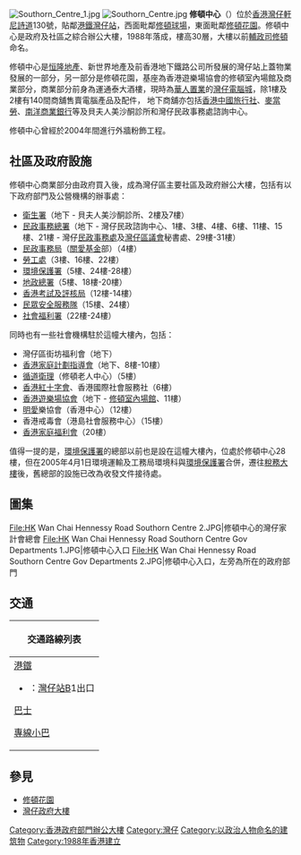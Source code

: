 {{unreferenced|time=2015-02-02}}
[[File:Southorn_Centre_1.jpg|thumb]]
[[File:Southorn_Centre.jpg|thumb]]
'''修頓中心'''（{{lang-en|'''Southorn Centre'''}}）位於[[香港|香港]][[灣仔|灣仔]][[軒尼詩道|軒尼詩道]]130號，貼鄰[[港鐵|港鐵]][[灣仔站|灣仔站]]，西面毗鄰[[修頓球場|修頓球場]]，東面毗鄰[[修頓花園|修頓花園]]。修頓中心是政府及社區之綜合辦公大樓，1988年落成，樓高30層，大樓以前[[輔政司|輔政司]][[修頓|修頓]]命名。

修頓中心是[[恒隆地產|恒隆地產]]、新世界地產及前香港地下鐵路公司所發展的灣仔站上蓋物業發展的一部分，另一部分是修頓花園，基座為香港遊樂場協會的修頓室內場館及商業部分，商業部分前身為運通泰大酒樓，現時為[[華人置業|華人置業]]的[[灣仔電腦城|灣仔電腦城]]，除1樓及2樓有140間商舖售賣電腦產品及配件， 地下商舖亦包括[[香港中國旅行社|香港中國旅行社]]、[[麥當勞|麥當勞]]、[[南洋商業銀行|南洋商業銀行]]等及貝夫人美沙酮診所和灣仔民政事務處諮詢中心。

修頓中心曾經於2004年間進行外牆粉飾工程。

==社區及政府設施==
修頓中心商業部分由政府買入後，成為灣仔區主要社區及政府辦公大樓，包括有以下政府部門及公營機構的辦事處：
*[[衛生署_(香港)|衛生署]]（地下 - 貝夫人美沙酮診所、2樓及7樓）
*[[民政事務總署|民政事務總署]]（地下 - 灣仔民政諮詢中心、1樓、3樓、4樓、6樓、11樓、15樓、21樓 - 灣仔[[民政事務處|民政事務處]]及[[灣仔區議會|灣仔區議會]]秘書處、29樓-31樓）
*[[民政事務局|民政事務局]]（[[關愛基金|關愛基金]]部）（4樓）
*[[勞工處|勞工處]]（3樓、16樓、22樓）
*[[環境保護署_(香港)|環境保護署]]（5樓、24樓-28樓）
*[[地政總署|地政總署]]（5樓、18樓-20樓）
*[[香港考試及評核局|香港考試及評核局]]（12樓-14樓）
*[[民眾安全服務隊|民眾安全服務隊]]（15樓、24樓）
*[[社會福利署|社會福利署]]（22樓-24樓）

同時也有一些社會機構駐於這幢大樓內，包括：
*灣仔區街坊福利會（地下）
*[[香港家庭計劃指導會|香港家庭計劃指導會]]（地下、8樓-10樓）
*[[循道衛理聯合教會|循道衛理]]（修頓老人中心）（5樓）
*[[香港紅十字會|香港紅十字會]]、香港國際社會服務社（6樓）
*[[香港遊樂場協會|香港遊樂場協會]]（地下 - [[修頓室內場館|修頓室內場館]]、11樓）
*[[香港明愛|明愛]]樂協會（香港中心）（12樓）
*香港戒毒會（港島社會服務中心）（15樓）
*[[香港家庭福利會|香港家庭福利會]]（20樓）

值得一提的是，[[環境保護署_(香港)|環境保護署]]的總部以前也是設在這幢大樓內，位處於修頓中心28樓，但在2005年4月1日環境運輸及工務局環境科與[[環境保護署_(香港)|環境保護署]]合併，遷往[[稅務大樓|稅務大樓]]後，舊總部的設施已改為收發文件接待處。

==圖集==
<gallery>
File:HK Wan Chai Hennessy Road Southorn Centre 2.JPG|修頓中心的灣仔家計會總會
File:HK Wan Chai Hennessy Road Southorn Centre Gov Departments 1.JPG|修頓中心入口
File:HK Wan Chai Hennessy Road Southorn Centre Gov Departments 2.JPG|修頓中心入口，左旁為所在的政府部門
</gallery>

==交通==
{| class="mw-collapsible mw-collapsed wikitable" style="background:white; margin: 0 auto; width: auto;"
! 交通路線列表
|-
|
;[[港鐵|港鐵]]
*{{港铁路线标志|ISL}}：[[灣仔站|灣仔站]]B1出口

;[[香港巴士|巴士]]
{{港島巴士簡單列表|1|5B|5X|11|23|23B|25|26|37A|37B|37X|40|40M|75|90|97|789}}
{{過海隧道巴士簡單列表|101|103|104|111|111P|115|182|182X|601|601P|603|603P|619|619X|641|673|680|680X|681|681P|690|900|905|905A|907B|907C|914|930|930A|930X|934|934A|935|936|936A|948|948A|948B|948P|948X|960|960C|960P|960S|961|961P|962|962B|962N|962P|962S|962X|968|968A|969|969B|969P|978|978A|980A|980X|981P|982X|985|985A|985B}}
{{大嶼山巴士簡單列表|A11|E11|E11A|E11B|E11S}}

;[[香港小巴|專線小巴]]
{{港島專線小巴簡單列表|4B|10|31|35M}}
|}

==參見==
{{commonscat|Southorn Centre}}
*[[修頓花園|修頓花園]]
*[[灣仔政府大樓|灣仔政府大樓]]
{{香港政府合署}}
[[Category:香港政府部門辦公大樓|Category:香港政府部門辦公大樓]]
[[Category:灣仔|Category:灣仔]]
[[Category:以政治人物命名的建筑物|Category:以政治人物命名的建筑物]]
[[Category:1988年香港建立|Category:1988年香港建立]]